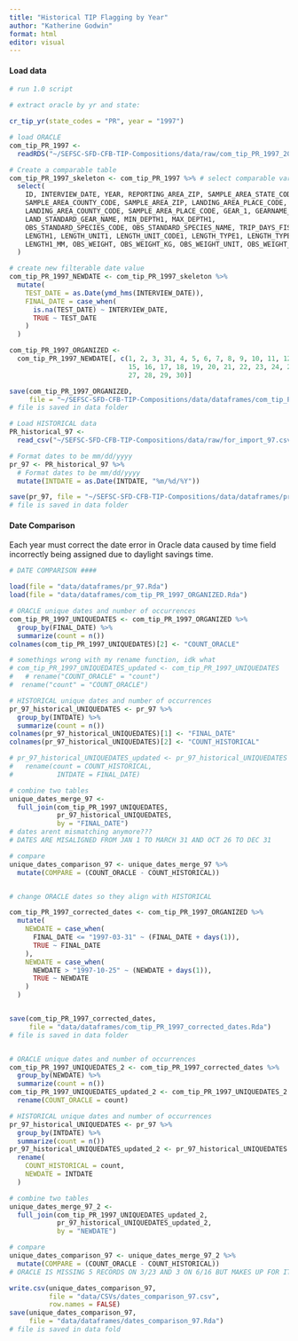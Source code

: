 ```yaml
---
title: "Historical TIP Flagging by Year"
author: "Katherine Godwin"
format: html
editor: visual
---
```


#### Load data

```r
# run 1.0 script

# extract oracle by yr and state:

cr_tip_yr(state_codes = "PR", year = "1997")

# load ORACLE
com_tip_PR_1997 <- 
  readRDS("~/SEFSC-SFD-CFB-TIP-Compositions/data/raw/com_tip_PR_1997_20231117.RDS")

# Create a comparable table
com_tip_PR_1997_skeleton <- com_tip_PR_1997 %>% # select comparable variables
  select(
    ID, INTERVIEW_DATE, YEAR, REPORTING_AREA_ZIP, SAMPLE_AREA_STATE_CODE, 
    SAMPLE_AREA_COUNTY_CODE, SAMPLE_AREA_ZIP, LANDING_AREA_PLACE_CODE, 
    LANDING_AREA_COUNTY_CODE, SAMPLE_AREA_PLACE_CODE, GEAR_1, GEARNAME_1,
    LAND_STANDARD_GEAR_NAME, MIN_DEPTH1, MAX_DEPTH1,
    OBS_STANDARD_SPECIES_CODE, OBS_STANDARD_SPECIES_NAME, TRIP_DAYS_FISHED,
    LENGTH1, LENGTH_UNIT1, LENGTH_UNIT_CODE1, LENGTH_TYPE1, LENGTH_TYPE_CODE1,
    LENGTH1_MM, OBS_WEIGHT, OBS_WEIGHT_KG, OBS_WEIGHT_UNIT, OBS_WEIGHT_UNIT_ID
  )

# create new filterable date value
com_tip_PR_1997_NEWDATE <- com_tip_PR_1997_skeleton %>%
  mutate(
    TEST_DATE = as.Date(ymd_hms(INTERVIEW_DATE)),
    FINAL_DATE = case_when(
      is.na(TEST_DATE) ~ INTERVIEW_DATE,
      TRUE ~ TEST_DATE
    )
  )

com_tip_PR_1997_ORGANIZED <-
  com_tip_PR_1997_NEWDATE[, c(1, 2, 3, 31, 4, 5, 6, 7, 8, 9, 10, 11, 12, 13, 14, 
                              15, 16, 17, 18, 19, 20, 21, 22, 23, 24, 25, 26, 
                              27, 28, 29, 30)]

save(com_tip_PR_1997_ORGANIZED, 
     file = "~/SEFSC-SFD-CFB-TIP-Compositions/data/dataframes/com_tip_PR_1997_ORGANIZED.Rda") 
# file is saved in data folder

# Load HISTORICAL data
PR_historical_97 <- 
  read_csv("~/SEFSC-SFD-CFB-TIP-Compositions/data/raw/for_import_97.csv")

# Format dates to be mm/dd/yyyy
pr_97 <- PR_historical_97 %>%
  # Format dates to be mm/dd/yyyy
  mutate(INTDATE = as.Date(INTDATE, "%m/%d/%Y"))

save(pr_97, file = "~/SEFSC-SFD-CFB-TIP-Compositions/data/dataframes/pr_97.Rda") 
# file is saved in data folder
```

#### Date Comparison

Each year must correct the date error in Oracle data caused by time field 
incorrectly being assigned due to daylight savings time.

```r
# DATE COMPARISON ####

load(file = "data/dataframes/pr_97.Rda")
load(file = "data/dataframes/com_tip_PR_1997_ORGANIZED.Rda")

# ORACLE unique dates and number of occurrences
com_tip_PR_1997_UNIQUEDATES <- com_tip_PR_1997_ORGANIZED %>%
  group_by(FINAL_DATE) %>%
  summarize(count = n())
colnames(com_tip_PR_1997_UNIQUEDATES)[2] <- "COUNT_ORACLE"

# somethings wrong with my rename function, idk what
# com_tip_PR_1997_UNIQUEDATES_updated <- com_tip_PR_1997_UNIQUEDATES  |>
#   # rename("COUNT_ORACLE" = "count")
#  rename("count" = "COUNT_ORACLE")

# HISTORICAL unique dates and number of occurrences
pr_97_historical_UNIQUEDATES <- pr_97 %>%
  group_by(INTDATE) %>%
  summarize(count = n())
colnames(pr_97_historical_UNIQUEDATES)[1] <- "FINAL_DATE"
colnames(pr_97_historical_UNIQUEDATES)[2] <- "COUNT_HISTORICAL"

# pr_97_historical_UNIQUEDATES_updated <- pr_97_historical_UNIQUEDATES %>%
#   rename(count = COUNT_HISTORICAL,
#           INTDATE = FINAL_DATE)

# combine two tables
unique_dates_merge_97 <- 
  full_join(com_tip_PR_1997_UNIQUEDATES, 
            pr_97_historical_UNIQUEDATES,
            by = "FINAL_DATE")
# dates arent mismatching anymore???
# DATES ARE MISALIGNED FROM JAN 1 TO MARCH 31 AND OCT 26 TO DEC 31

# compare
unique_dates_comparison_97 <- unique_dates_merge_97 %>%
  mutate(COMPARE = (COUNT_ORACLE - COUNT_HISTORICAL))


# change ORACLE dates so they align with HISTORICAL

com_tip_PR_1997_corrected_dates <- com_tip_PR_1997_ORGANIZED %>%
  mutate(
    NEWDATE = case_when(
      FINAL_DATE <= "1997-03-31" ~ (FINAL_DATE + days(1)),
      TRUE ~ FINAL_DATE
    ),
    NEWDATE = case_when(
      NEWDATE > "1997-10-25" ~ (NEWDATE + days(1)),
      TRUE ~ NEWDATE
    )
  )


save(com_tip_PR_1997_corrected_dates, 
     file = "data/dataframes/com_tip_PR_1997_corrected_dates.Rda") 
# file is saved in data folder


# ORACLE unique dates and number of occurrences
com_tip_PR_1997_UNIQUEDATES_2 <- com_tip_PR_1997_corrected_dates %>%
  group_by(NEWDATE) %>%
  summarize(count = n())
com_tip_PR_1997_UNIQUEDATES_updated_2 <- com_tip_PR_1997_UNIQUEDATES_2 %>%
  rename(COUNT_ORACLE = count)

# HISTORICAL unique dates and number of occurrences
pr_97_historical_UNIQUEDATES <- pr_97 %>%
  group_by(INTDATE) %>%
  summarize(count = n())
pr_97_historical_UNIQUEDATES_updated_2 <- pr_97_historical_UNIQUEDATES %>%
  rename(
    COUNT_HISTORICAL = count,
    NEWDATE = INTDATE
  )

# combine two tables
unique_dates_merge_97_2 <- 
  full_join(com_tip_PR_1997_UNIQUEDATES_updated_2, 
            pr_97_historical_UNIQUEDATES_updated_2, 
            by = "NEWDATE")

# compare
unique_dates_comparison_97 <- unique_dates_merge_97_2 %>%
  mutate(COMPARE = (COUNT_ORACLE - COUNT_HISTORICAL))
# ORACLE IS MISSING 5 RECORDS ON 3/23 AND 3 ON 6/16 BUT MAKES UP FOR IT ON OTHER DATES

write.csv(unique_dates_comparison_97, 
          file = "data/CSVs/dates_comparison_97.csv", 
          row.names = FALSE)
save(unique_dates_comparison_97, 
     file = "data/dataframes/dates_comparison_97.Rda") 
# file is saved in data fold

```
